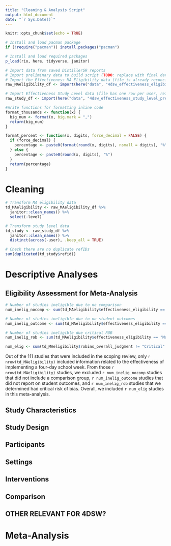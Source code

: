 ```yaml
---
title: "Cleaning & Analysis Script"
output: html_document
date: "`r Sys.Date()`"
---
```


```r
knitr::opts_chunk$set(echo = TRUE)

# Install and load pacman package
if (!require("pacman")) install.packages("pacman")

# Install and load required packages
p_load(rio, here, tidyverse, janitor) 
```

```r
# Import data from saved DistillerSR reports
# Import preliminary data to build script (TODO: replace with final data when ready)
# Import the Effectiveness MA Eligibility data (file is already reconciled to one row per refid)
raw_MAeligibility_df <- import(here("data", "4dsw_effectiveness_eligibility_preliminary.xlsx"))

# Import Effectiveness Study Level data (file has one row per user, refid combo)
raw_study_df <- import(here("data", "4dsw_effectiveness_study_level_preliminary.xlsx"))

```

```r
#Write functions for formatting inline code
format_thousands <- function(x) {
  big_num <- format(x, big.mark = ",")
  return(big_num)
}

format_percent <- function(x, digits, force_decimal = FALSE) {
  if (force_decimal) {
    percentage <- paste0(format(round(x, digits), nsmall = digits), "%")
  } else {
    percentage <- paste0(round(x, digits), "%")
  }
  return(percentage)
}
```

# Cleaning

```r
# Transform MA eligibility data
td_MAeligibility <- raw_MAeligibility_df %>% 
  janitor::clean_names() %>% 
  select(-level)

# Transform study level data
td_study <- raw_study_df %>% 
  janitor::clean_names() %>% 
  distinct(across(-user), .keep_all = TRUE)

# Check there are no duplicate refIDs
sum(duplicated(td_study$refid))

```


# Descriptive Analyses

## Eligibility Assessment for Meta-Analysis

```r
# Number of studies ineligible due to no comparison
num_inelig_nocomp <- sum(td_MAeligibility$effectiveness_eligibility == "Ineligible due to no comparison group")

# Number of studies ineligible due to no student outcomes
num_inelig_outcome <- sum(td_MAeligibility$effectiveness_eligibility == "Ineligible on outcomes (no student outcomes)")

# Number of studies ineligible due critical ROB
num_inelig_rob <- sum(td_MAeligibility$effectiveness_eligibility == "Move to ROBINS-I eligibility assessment" & td_MAeligibility$robins_overall_judgment == "Critical")

num_elig <- sum(td_MAeligibility$robins_overall_judgment != "Critical" & !is.na(td_MAeligibility$robins_overall_judgment))

```

Out of the 111 studies that were included in the scoping review, only `r nrow(td_MAeligibility)` included information related to the effectiveness of implementing a four-day school week. From those `r nrow(td_MAeligibility)` studies, we excluded `r num_inelig_nocomp` studies that did not include a comparison group, `r num_inelig_outcome` studies that did not report on student outcomes, and `r num_inelig_rob` studies that we determined had critical risk of bias. Overall, we included `r num_elig` studies in this meta-analysis. 

## Study Characteristics



## Study Design

## Participants

## Settings

## Interventions

## Comparison

## OTHER RELEVANT FOR 4DSW?


# Meta-Analysis 
